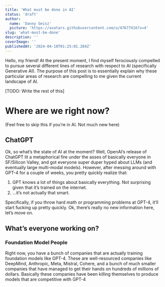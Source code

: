 ```yaml
---
title: 'What must be done in AI'
status: 'draft'
author:
  name: 'Danny Geisz'
  picture: 'https://avatars.githubusercontent.com/u/47677416?v=4'
slug: 'what-must-be-done'
description: ''
coverImage: ''
publishedAt: '2024-04-18T01:25:01.284Z'
---
```


Hello, my friend!  At the present moment, I find myself ferociously compelled to pursue several different lines of research with respect to AI (specifically Generative AI).  The purpose of this post is to essentially explain why these particular areas of research are compelling to me given the current landscape of AI.

\[TODO: Write the rest of this\]

# Where are we right now?

(Feel free to skip this if you’re in AI.  Not much new here)

## ChatGPT

Ok, so what’s the state of AI at the moment?  Well, OpenAI’s release of ChatGPT lit a metaphorical fire under the asses of basically everyone in SF/Silicon Valley, and got everyone super duper hyped about LLMs (and eventually large multi-modal models).  However, after messing around with GPT-4 for a couple of weeks, you pretty quickly realize that:

1. GPT knows a lot of things about basically everything.  Not surprising given that it’s trained on the internet.
2. …it’s not actually that smart.

Specifically, if you throw hard math or programming problems at GPT-4, it’ll start fucking up pretty quickly.  Ok, there’s really no new information here, let’s move on.

## What’s everyone working on?

### Foundation Model People

Right now, you have a bunch of companies that are actually training foundation models like GPT-4.  These are well-resourced companies like DeepMind, Anthropic, Meta, Mistral, Cohere, and a bunch of much smaller companies that have managed to get their hands on hundreds of millions of dollars.  Basically these companies have been killing themselves to produce models that are competitive with GPT-4